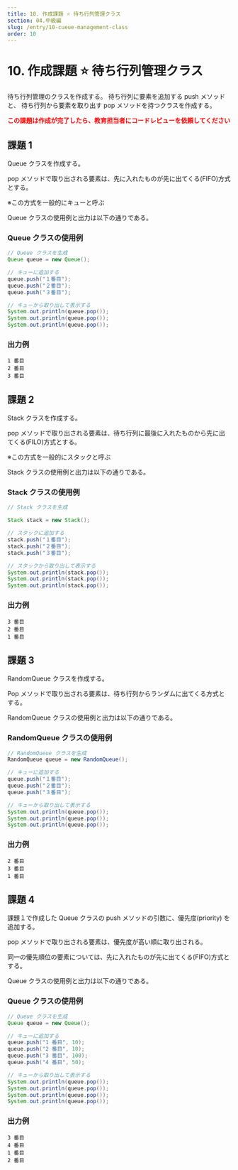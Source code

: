 ```yaml
---
title: 10. 作成課題 ⭐ 待ち行列管理クラス
section: 04.中級編
slug: /entry/10-cueue-management-class
order: 10
---
```


# 10. 作成課題 ⭐ 待ち行列管理クラス

<p class="game-content">
  待ち行列管理のクラスを作成する。 待ち行列に要素を追加する push メソッドと、
  待ち行列から要素を取り出す pop メソッドを持つクラスを作成する。
</p>

<strong style="color: #ff0000;">
  この課題は作成が完了したら、教育担当者にコードレビューを依頼してください
</strong>

## 課題 1

Queue クラスを作成する。

pop メソッドで取り出される要素は、先に入れたものが先に出てくる(FIFO)方式とする。

※この方式を一般的にキューと呼ぶ

Queue クラスの使用例と出力は以下の通りである。

### Queue クラスの使用例

```java
// Queue クラスを生成
Queue queue = new Queue();

// キューに追加する
queue.push("１番目");
queue.push("２番目");
queue.push("３番目");

// キューから取り出して表示する
System.out.println(queue.pop());
System.out.println(queue.pop());
System.out.println(queue.pop());
```

### 出力例

```
1 番目
2 番目
3 番目
```

## 課題 2

Stack クラスを作成する。

pop メソッドで取り出される要素は、待ち行列に最後に入れたものから先に出てくる(FILO)方式とする。

※この方式を一般的にスタックと呼ぶ

Stack クラスの使用例と出力は以下の通りである。

### Stack クラスの使用例

```java
// Stack クラスを生成

Stack stack = new Stack();

// スタックに追加する
stack.push("１番目");
stack.push("２番目");
stack.push("３番目");

// スタックから取り出して表示する
System.out.println(stack.pop());
System.out.println(stack.pop());
System.out.println(stack.pop());
```

### 出力例

```
3 番目
2 番目
1 番目
```

## 課題 3

RandomQueue クラスを作成する。

Pop メソッドで取り出される要素は、待ち行列からランダムに出てくる方式とする。

RandomQueue クラスの使用例と出力は以下の通りである。

### RandomQueue クラスの使用例

```java
// RandomQueue クラスを生成
RandomQueue queue = new RandomQueue();

// キューに追加する
queue.push("１番目");
queue.push("２番目");
queue.push("３番目");

// キューから取り出して表示する
System.out.println(queue.pop());
System.out.println(queue.pop());
System.out.println(queue.pop());
```

### 出力例

```
2 番目
3 番目
1 番目
```

## 課題 4

課題１で作成した Queue クラスの push メソッドの引数に、優先度(priority) を追加する。

pop メソッドで取り出される要素は、優先度が高い順に取り出される。

同一の優先順位の要素については、先に入れたものが先に出てくる(FIFO)方式とする。

Queue クラスの使用例と出力は以下の通りである。

### Queue クラスの使用例

```java
// Queue クラスを生成
Queue queue = new Queue();

// キューに追加する
queue.push("1 番目", 10);
queue.push("2 番目", 10);
queue.push("3 番目", 100);
queue.push("4 番目", 50);

// キューから取り出して表示する
System.out.println(queue.pop());
System.out.println(queue.pop());
System.out.println(queue.pop());
System.out.println(queue.pop());
```

### 出力例

```
3 番目
4 番目
1 番目
2 番目
```
